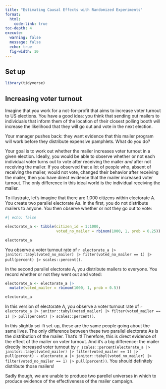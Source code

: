 ```yaml
---
title: "Estimating Causal Effects with Randomized Experiments"
format:
  html:
    code-link: true
toc-depth: 4
execute: 
  warning: false
  message: false
  echo: true
  fig-width: 10
---
```


## Set up

```r
library(tidyverse)
```

## Increasing voter turnout

Imagine that you work for a not-for-profit that aims to increase voter turnout to US elections. You have a good idea: you think that sending out mailers to individuals that inform them of the location of their closest polling booth will increase the likelihood that they will go out and vote in the next election.

Your manager pushes back: they want evidence that this mailer program will work before they distribute expensive pamphlets. What do you do?

Your goal is to work out whether the mailer increases voter turnout in a given election. Ideally, you would be able to observe whether or not each individual voter turns out to vote after receiving the mailer *and* after not receiving the mailer. If you observed that a lot of people who, absent of receiving the mailer, would not vote, changed their behavior after receiving the mailer, then you have direct evidence that the mailer increased voter turnout. The only difference in this ideal world is the individual receiving the mailer.

To illustrate, let's imagine that there are 1,000 citizens within electorate A. You create two parallel electorate As. In the first, you do not distribute mailers to anyone. You then observe whether or not they go out to vote: 

```r
#| echo: false

electorate_a <- tibble(citizen_id = 1:1000,
                       voted_no_mailer = rbinom(1000, 1, prob = 0.25))

electorate_a
```

You observe a voter turnout rate of `r electorate_a |> janitor::tabyl(voted_no_mailer) |> filter(voted_no_mailer == 1) |> pull(percent) |> scales::percent()`. 

In the second parallel electorate A, you distribute mailers to everyone. You record whether or not they went out and voted: 

```r
electorate_a <- electorate_a |> 
  mutate(voted_mailer = rbinom(1000, 1, prob = 0.5))

electorate_a
```

In this version of electorate A, you observe a voter turnout rate of `r electorate_a |> janitor::tabyl(voted_mailer) |> filter(voted_mailer == 1) |> pull(percent) |> scales::percent()`. 

In this slightly sci-fi set-up, these are the same people going about the same lives. The only difference between these two parallel electorate As is the distribution of the mailer. That's it! Therefore, this is direct evidence of the effect of the mailer on voter turnout. And it's a big difference: the mailer directly increased voter turnout by `r scales::percent(electorate_a |> janitor::tabyl(voted_mailer) |> filter(voted_mailer == 1) |> pull(percent) - electorate_a |> janitor::tabyl(voted_no_mailer) |> filter(voted_no_mailer == 1) |> pull(percent))`. You should definitely distribute those mailers!

Sadly though, we are unable to produce two parellel universes in which to produce evidence of the effectiveness of the mailer campaign.
